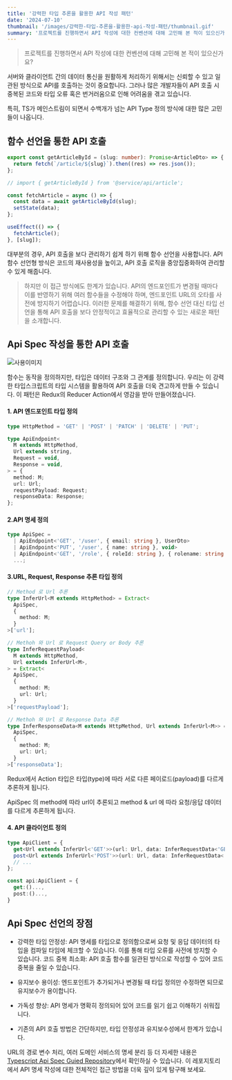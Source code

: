 ```yaml
---
title: '강력한 타입 추론을 활용한 API 작성 패턴'
date: '2024-07-10'
thumbnail: '/images/강력한-타입-추론을-활용한-api-작성-패턴/thumbnail.gif'
summary: '프로젝트를 진행하면서 API 작성에 대한 컨벤션에 대해 고민해 본 적이 있으신가요? TS가 메인스트림이 되면서 수백개가 넘는 API Type 정의 방식에 대한 많은 고민들이 나옵니다.'
---
```


> 프로젝트를 진행하면서 API 작성에 대한 컨벤션에 대해 고민해 본 적이 있으신가요?

서버와 클라이언트 간의 데이터 통신을 원활하게 처리하기 위해서는 신뢰할 수 있고 일관된 방식으로 API를 호출하는 것이 중요합니다.
그러나 많은 개발자들이 API 호출 시 중복된 코드와 타입 오류 혹은 번거러움으로 인해 어려움을 겪고 있습니다.

특히, TS가 메인스트림이 되면서 수백개가 넘는 API Type 정의 방식에 대한 많은 고민들이 나옵니다.

## 함수 선언을 통한 API 호출

```typescript
export const getArticleById = (slug: number): Promise<ArticleDto> => {
  return fetch(`/article/${slug}`).then((res) => res.json());
};

// import { getArticleById } from '@service/api/article';

const fetchArticle = async () => {
  const data = await getArticleById(slug);
  setState(data);
};

useEffect(() => {
  fetchArticle();
}, [slug]);
```

대부분의 경우, API 호출을 보다 관리하기 쉽게 하기 위해 함수 선언을 사용합니다.
API 함수 선언형 방식은 코드의 재사용성을 높이고, API 호출 로직을 중앙집중화하여 관리할 수 있게 해줍니다.

> 하지만 이 접근 방식에도 한계가 있습니다.
> API의 엔드포인트가 변경될 때마다 이를 반영하기 위해 여러 함수들을 수정해야 하며, 엔드포인트 URL의 오타를 사전에 방지하기 어렵습니다.
> 이러한 문제를 해결하기 위해, 함수 선언 대신 타입 선언을 통해 API 호출을 보다 안정적이고 효율적으로 관리할 수 있는 새로운 패턴을 소개합니다.

## Api Spec 작성을 통한 API 호출

![사용이미지](../../public/images/강력한-타입-추론을-활용한-api-작성-패턴/thumbnail.gif)

함수는 동작을 정의하지만, 타입은 데이터 구조와 그 관계를 정의합니다. 우리는 이 강력한 타입스크립트의 타입 시스템을 활용하여 API 호출을 더욱 견고하게 만들 수 있습니다.
이 패턴은 Redux의 Reducer Action에서 영감을 받아 만들어졌습니다.

#### 1. API 엔드포인트 타입 정의

```typescript
type HttpMethod = 'GET' | 'POST' | 'PATCH' | 'DELETE' | 'PUT';

type ApiEndpoint<
  M extends HttpMethod,
  Url extends string,
  Request = void,
  Response = void,
> = {
  method: M;
  url: Url;
  requestPayload: Request;
  responseData: Response;
};
```

#### 2.API 명세 정의

```typescript
type ApiSpec =
  | ApiEndpoint<'GET', '/user', { email: string }, UserDto>
  | ApiEndpoint<'PUT', '/user', { name: string }, void>
  | ApiEndpoint<'GET', '/role', { roleId: string }, { rolename: string }>
  ...;
```

#### 3.URL, Request, Response 추론 타입 정의

```typescript
// Method 로 Url 추론
type InferUrl<M extends HttpMethod> = Extract<
  ApiSpec,
  {
    method: M;
  }
>['url'];

// Methoh 와 Url 로 Request Query or Body 추론
type InferRequestPayload<
  M extends HttpMethod,
  Url extends InferUrl<M>,
> = Extract<
  ApiSpec,
  {
    method: M;
    url: Url;
  }
>['requestPayload'];

// Methoh 와 Url 로 Response Data 추론
type InferResponseData<M extends HttpMethod, Url extends InferUrl<M>> = Extract<
  ApiSpec,
  {
    method: M;
    url: Url;
  }
>['responseData'];
```

Redux에서 Action 타입은 타입(type)에 따라 서로 다른 페이로드(payload)를 다르게 추론하게 됩니다.

ApiSpec 의 method에 따라 url이 추론되고 method & url 에 따라 요청/응답 데이터를 다르게 추론하게 됩니다.

#### 4. API 클라이언트 정의

```typescript
type ApiClient = {
  get<Url extends InferUrl<'GET'>>(url: Url, data: InferRequestData<'GET', Url>): Promise<InferResponseData<'GET', Url>>;
  post<Url extends InferUrl<'POST'>>(url: Url, data: InferRequestData<'POST', Url>): Promise<InferResponseData<'POST', Url>>;
  // ...
};

const api:ApiClient = {
  get:()...,
  post:()...,
}

```

## Api Spec 선언의 장점

- 강력한 타입 안정성: API 명세를 타입으로 정의함으로써 요청 및 응답 데이터의 타입을 컴파일 타임에 체크할 수 있습니다. 이를 통해 타입 오류를 사전에 방지할 수 있습니다.
  코드 중복 최소화: API 호출 함수를 일관된 방식으로 작성할 수 있어 코드 중복을 줄일 수 있습니다.

- 유지보수 용이성: 엔드포인트가 추가되거나 변경될 때 타입 정의만 수정하면 되므로 유지보수가 용이합니다.

- 가독성 향상: API 명세가 명확히 정의되어 있어 코드를 읽기 쉽고 이해하기 쉬워집니다.

- 기존의 API 호출 방법은 간단하지만, 타입 안정성과 유지보수성에서 한계가 있습니다.

URL의 경로 변수 처리, 여러 도메인 서비스의 명세 분리 등 더 자세한 내용은 [Typescript Api Spec Guied Repository](#)에서 확인하실 수 있습니다.
이 레포지토리에서 API 명세 작성에 대한 전체적인 접근 방법을 더욱 깊이 있게 탐구해 보세요.
